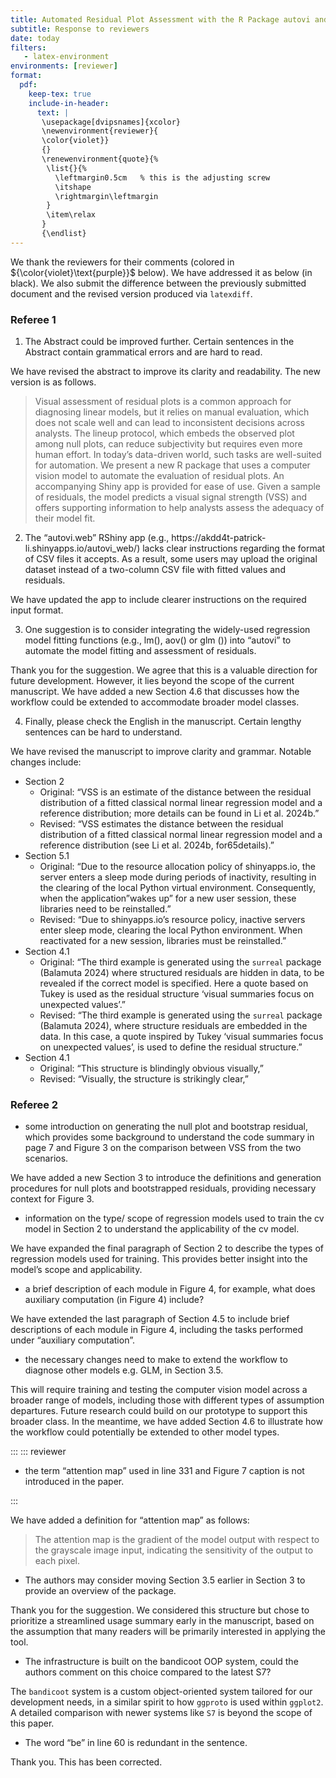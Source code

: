 ```yaml
---
title: Automated Residual Plot Assessment with the R Package autovi and the Shiny App autovi.web
subtitle: Response to reviewers
date: today
filters:
   - latex-environment
environments: [reviewer]
format: 
  pdf:
    keep-tex: true
    include-in-header:
      text: | 
       \usepackage[dvipsnames]{xcolor}
       \newenvironment{reviewer}{
       \color{violet}}
       {}
       \renewenvironment{quote}{%
        \list{}{%
          \leftmargin0.5cm   % this is the adjusting screw
          \itshape
          \rightmargin\leftmargin
        }
        \item\relax
       }
       {\endlist}
---
```


We thank the reviewers for their comments (colored in ${\color{violet}\text{purple}}$ below). We have addressed it as below (in black). We also submit the difference between the previously submitted document and the revised version produced via `latexdiff`.

### Referee 1

::: reviewer

1. The Abstract could be improved further. Certain sentences in the Abstract contain grammatical errors and are hard to read.

:::

We have revised the abstract to improve its clarity and readability. The new version is as follows.

> Visual assessment of residual plots is a common approach for diagnosing linear models, but it relies on manual evaluation, which does not scale well and can lead to inconsistent decisions across analysts. The lineup protocol, which embeds the observed plot among null plots, can reduce subjectivity but requires even more human effort. In today’s data-driven world, such tasks are well-suited for automation. We present a new R package that uses a computer vision model to automate the evaluation of residual plots. An accompanying Shiny app is provided for ease of use. Given a sample of residuals, the model predicts a visual signal strength (VSS) and offers supporting information to help analysts assess the adequacy of their model fit. 

::: reviewer

2. The "autovi.web" RShiny app (e.g., https://akdd4t-patrick-li.shinyapps.io/autovi_web/) lacks clear instructions regarding the format of CSV files it accepts. As a result, some users may upload the original dataset instead of a two-column CSV file with fitted values and residuals.

:::

We have updated the app to include clearer instructions on the required input format. 

::: reviewer

3. One suggestion is to consider integrating the widely-used regression model fitting functions (e.g., lm(), aov() or glm ()) into "autovi" to automate the model fitting and assessment of residuals.

:::

Thank you for the suggestion. We agree that this is a valuable direction for future development. However, it lies beyond the scope of the current manuscript. We have added a new Section 4.6 that discusses how the workflow could be extended to accommodate broader model classes.

::: reviewer

4. Finally, please check the English in the manuscript. Certain lengthy sentences can be hard to understand.

:::

We have revised the manuscript to improve clarity and grammar. Notable changes include:

- Section 2 
    - Original: "VSS is an estimate of the distance between the residual distribution of a fitted classical normal linear regression model and a reference distribution; more details can be found in Li et al. 2024b."
    - Revised: "VSS estimates the distance between the residual distribution of a fitted classical normal linear regression model and a reference distribution (see Li et al. 2024b, for65details)."

- Section 5.1 
    - Original: "Due to the resource allocation policy of shinyapps.io, the server enters a sleep mode during periods of inactivity, resulting in the clearing of the local Python virtual environment. Consequently, when the application "wakes up" for a new user session, these libraries need to be reinstalled."
    - Revised: "Due to shinyapps.io's resource policy, inactive servers enter sleep mode, clearing the local Python environment. When reactivated for a new session, libraries must be reinstalled."

- Section 4.1 
    - Original: "The third example is generated using the `surreal` package (Balamuta 2024) where structured residuals are hidden in data, to be revealed if the correct model is specified. Here a quote based on Tukey is used as the residual structure 'visual summaries focus on unexpected values'."
    - Revised: "The third example is generated using the `surreal` package (Balamuta 2024), where structure residuals are embedded in the data. In this case, a quote inspired by Tukey 'visual summaries focus on unexpected values', is used to define the residual structure."

- Section 4.1 
    - Original: "This structure is blindingly obvious visually,"
    - Revised: "Visually, the structure is strikingly clear,"

### Referee 2 

::: reviewer

- some introduction on generating the null plot and bootstrap residual, which provides some background to understand the code summary in page 7 and Figure 3 on the comparison between VSS from the two scenarios.

:::

We have added a new Section 3 to introduce the definitions and generation procedures for null plots and bootstrapped residuals, providing necessary context for Figure 3.

::: reviewer

- information on the type/ scope of regression models used to train the cv model in Section 2 to understand the applicability of the cv model.

:::

We have expanded the final paragraph of Section 2 to describe the types of regression models used for training. This provides better insight into the model’s scope and applicability.

::: reviewer

- a brief description of each module in Figure 4, for example, what does auxiliary computation (in Figure 4) include?

:::

We have extended the last paragraph of Section 4.5 to include brief descriptions of each module in Figure 4, including the tasks performed under "auxiliary computation".


::: reviewer

- the necessary changes need to make to extend the workflow to diagnose other models e.g. GLM, in Section 3.5.

:::

This will require training and testing the computer vision model across a broader range of models, including those with different types of assumption departures. Future research could build on our prototype to support this broader class. In the meantime, we have added Section 4.6 to illustrate how the workflow could potentially be extended to other model types.

::: ::: reviewer

- the term "attention map" used in line 331 and Figure 7 caption is not introduced in the paper.

:::

We have added a definition for "attention map" as follows:


> The attention map is the gradient of the model output with respect to the grayscale image input, indicating the sensitivity of the output to each pixel.

::: reviewer

- The authors may consider moving Section 3.5 earlier in Section 3 to provide an overview of the package.

:::

Thank you for the suggestion. We considered this structure but chose to prioritize a streamlined usage summary early in the manuscript, based on the assumption that many readers will be primarily interested in applying the tool.

::: reviewer

- The infrastructure is built on the bandicoot OOP system, could the authors comment on this choice compared to the latest S7?

::: 

The `bandicoot` system is a custom object-oriented system tailored for our development needs, in a similar spirit to how `ggproto` is used within `ggplot2`. A detailed comparison with newer systems like `S7` is beyond the scope of this paper.


::: reviewer

- The word "be" in line 60 is redundant in the sentence.

:::

Thank you. This has been corrected.
